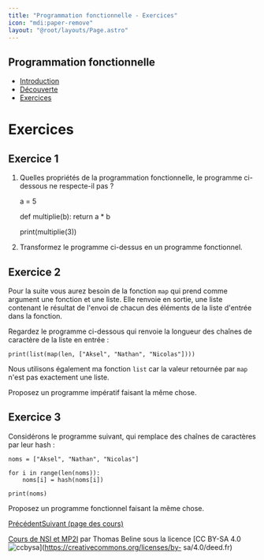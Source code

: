 ```yaml
---
title: "Programmation fonctionnelle - Exercices"
icon: "mdi:paper-remove"
layout: "@root/layouts/Page.astro"
---
```

 
## Programmation fonctionnelle

  * [Introduction](.)
  * [Découverte](decouverte)
  * [Exercices](exercices)

# Exercices

## Exercice 1

1. Quelles propriétés de la programmation fonctionnelle, le programme ci-
dessous ne respecte-il pas ?

    
    
    a = 5
    
    def multiplie(b):
        return a * b
    
    print(multiplie(3))

2. Transformez le programme ci-dessus en un programme fonctionnel.

## Exercice 2

Pour la suite vous aurez besoin de la fonction `map` qui prend comme argument
une fonction et une liste. Elle renvoie en sortie, une liste contenant le
résultat de l'envoi de chacun des éléments de la liste d'entrée dans la
fonction.

Regardez le programme ci-dessous qui renvoie la longueur des chaînes de
caractère de la liste en entrée :

    
    
    print(list(map(len, ["Aksel", "Nathan", "Nicolas"])))

Nous utilisons également ma fonction `list` car la valeur retournée par `map`
n'est pas exactement une liste.

Proposez un programme impératif faisant la même chose.

## Exercice 3

Considérons le programme suivant, qui remplace des chaînes de caractères par
leur hash :

    
    
    noms = ["Aksel", "Nathan", "Nicolas"]
    
    for i in range(len(noms)):
        noms[i] = hash(noms[i])
    
    print(noms)

Proposez un programme fonctionnel faisant la même chose.

[Précédent](decouverte)[Suivant (page des cours)](..)

[Cours de NSI et MP2I](https://kxs.fr/cours/) par Thomas Beline sous la
licence [CC BY-SA 4.0
![ccbysa](//cours/ccbysa.svg)](https://creativecommons.org/licenses/by-
sa/4.0/deed.fr)

